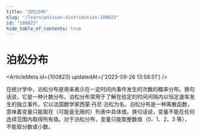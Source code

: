 ```yaml
---
title: "泊松分布"
slug: "/learn/poisson-distribution-100823"
id: "100823"
hide_table_of_contents: true
---
```



# 泊松分布

<ArticleMeta id={100823} updatedAt={'2023-09-26 13:58:51'} />
<div className='border-solid border-b border-t-0 my-4 border-[var(--ifm-color-gray-300)]' />

在统计学中，泊松分布是用来表示在一定时间内事件发生的次数的概率分布。换句话说，它是一种计数分布。泊松分布常用于了解在给定的时间间隔内以恒定速率发生的独立事件。它以法国数学家西蒙·丹尼·泊松为名。泊松分布是一种离散函数，意味着变量只能取在（可能是无限的）列表中具体值。换句话说，变量不能在任何连续范围内取得所有值。对于泊松分布，变量只能取整数值（0、1、2、3 等），不能取分数或小数。
